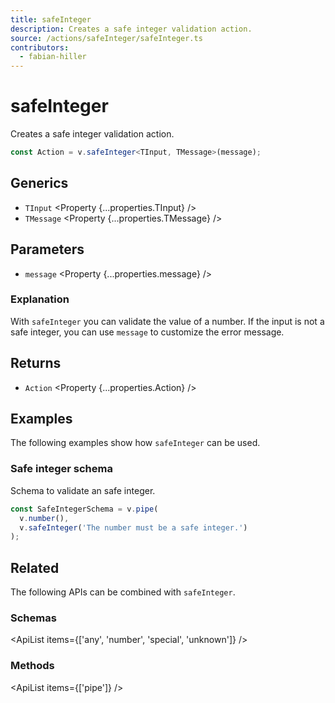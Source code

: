 ```yaml
---
title: safeInteger
description: Creates a safe integer validation action.
source: /actions/safeInteger/safeInteger.ts
contributors:
  - fabian-hiller
---
```



# safeInteger

Creates a safe integer validation action.

```ts
const Action = v.safeInteger<TInput, TMessage>(message);
```

## Generics

- `TInput` <Property {...properties.TInput} />
- `TMessage` <Property {...properties.TMessage} />

## Parameters

- `message` <Property {...properties.message} />

### Explanation

With `safeInteger` you can validate the value of a number. If the input is not a safe integer, you can use `message` to customize the error message.

## Returns

- `Action` <Property {...properties.Action} />

## Examples

The following examples show how `safeInteger` can be used.

### Safe integer schema

Schema to validate an safe integer.

```ts
const SafeIntegerSchema = v.pipe(
  v.number(),
  v.safeInteger('The number must be a safe integer.')
);
```

## Related

The following APIs can be combined with `safeInteger`.

### Schemas

<ApiList items={['any', 'number', 'special', 'unknown']} />

### Methods

<ApiList items={['pipe']} />
